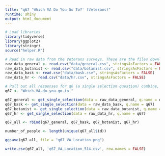 ```yaml
---
title: "q67 'Which VA Do You Go To?' (Veterans)"
runtime: shiny
output: html_document
---
```


```r
# Load libraries
library(tidyverse)
library(ggplot2)
library(stringr)
source("helper.R")
```

```r
# Read in raw data from the Veterans surveys. These are the files downloaded from survey monkey saved as a .csv
raw_data_general <- read.csv("data/general.csv", stringsAsFactors = FALSE)
raw_data_botanist <- read.csv("data/botanist.csv", stringsAsFactors = FALSE)
raw_data_bask <- read.csv("data/bask.csv", stringsAsFactors = FALSE)
raw_data_hr <- read.csv("data/hr.csv", stringsAsFactors = FALSE)
```

```r
# Pull out all responses for q6 (a single selection question) combine, then determine 'question n'
q67 <- "Which.VA.do.you.go.to."

q67_general <- get_single_selection(data = raw_data_general, q.name = q67)
q67_bask <- get_single_selection(data = raw_data_bask, q.name = q67)
q67_botanist <- get_single_selection(data = raw_data_botanist, q.name = q67)
q67_hr <- get_single_selection(data = raw_data_hr, q.name = q67)

q67_all <- rbind(q67_general, q67_bask, q67_botanist, q67_hr)

number_of_people <- length(unique(q67_all$id))
```

```r
ggsave(q67_all, file = "q67_VA_Location.png")
```

```r
write.csv(q67_all, 'q67_VA_Location_514.csv', row.names = FALSE)
```







